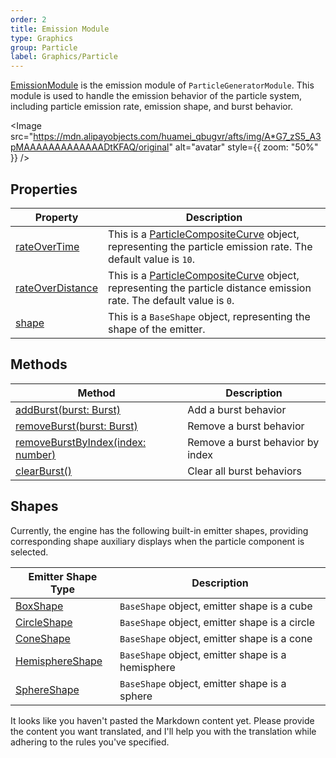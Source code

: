 ```yaml
---
order: 2
title: Emission Module
type: Graphics
group: Particle
label: Graphics/Particle
---
```


[EmissionModule](/apis/core/#EmissionModule) is the emission module of `ParticleGeneratorModule`. This module is used to handle the emission behavior of the particle system, including particle emission rate, emission shape, and burst behavior.

<Image src="https://mdn.alipayobjects.com/huamei_qbugvr/afts/img/A*G7_zS5_A3pMAAAAAAAAAAAAADtKFAQ/original" alt="avatar" style={{ zoom: "50%" }} />

## Properties

| Property                                                        | Description                                                                                                     |
| --------------------------------------------------------------- | --------------------------------------------------------------------------------------------------------------- |
| [rateOverTime](/apis/core/#EmissionModule-rateOverTime)       | This is a [ParticleCompositeCurve](/apis/core/#ParticleCompositeCurve) object, representing the particle emission rate. The default value is `10`.    |
| [rateOverDistance](/apis/core/#EmissionModule-rateOverDistance) | This is a [ParticleCompositeCurve](/apis/core/#ParticleCompositeCurve) object, representing the particle distance emission rate. The default value is `0`. |
| [shape](/apis/core/#EmissionModule-shape)                     | This is a `BaseShape` object, representing the shape of the emitter.                                             |

## Methods

| Method                                                                             | Description               |
| ---------------------------------------------------------------------------------- | ------------------------- |
| [addBurst(burst: Burst)](/apis/core/#EmissionModule-addBurst)                    | Add a burst behavior      |
| [removeBurst(burst: Burst)](/apis/core/#EmissionModule-removeBurst)              | Remove a burst behavior   |
| [removeBurstByIndex(index: number)](/apis/core/#EmissionModule-removeBurstByIndex) | Remove a burst behavior by index |
| [clearBurst()](/apis/core/#EmissionModule-clearBurst)                            | Clear all burst behaviors |

## Shapes

Currently, the engine has the following built-in emitter shapes, providing corresponding shape auxiliary displays when the particle component is selected.

| Emitter Shape Type                                              | Description                          |
| --------------------------------------------------------------- | ------------------------------------ |
| [BoxShape](/apis/core/#EmissionModule-BoxShape)               | `BaseShape` object, emitter shape is a cube |
| [CircleShape](/apis/core/#EmissionModule-CircleShape)         | `BaseShape` object, emitter shape is a circle |
| [ConeShape](/apis/core/#EmissionModule-ConeShape)             | `BaseShape` object, emitter shape is a cone |
| [HemisphereShape](/apis/core/#EmissionModule-HemisphereShape) | `BaseShape` object, emitter shape is a hemisphere |
| [SphereShape](/apis/core/#EmissionModule-SphereShape)         | `BaseShape` object, emitter shape is a sphere |

It looks like you haven't pasted the Markdown content yet. Please provide the content you want translated, and I'll help you with the translation while adhering to the rules you've specified.
